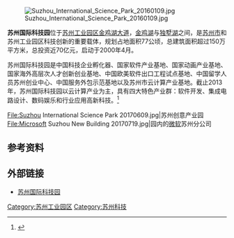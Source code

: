 [[File:Suzhou_International_Science_Park_20160109.jpg|thumb]]

'''苏州国际科技园'''位于[[苏州工业园区|苏州工业园区]][[金鸡湖大道|金鸡湖大道]]，[[金鸡湖|金鸡湖]]与[[独墅湖|独墅湖]]之间，是[[苏州市|苏州市]]和苏州工业园区科技创新的重要载体，规划占地面积77公顷，总建筑面积超过150万平方米，总投资近70亿元，启动于2000年4月。

苏州国际科技园是中国科技企业孵化器、国家软件产业基地、国家动画产业基地、国家海外高层次人才创新创业基地、中国欧美软件出口工程试点基地、中国留学人员苏州创业中心、中国服务外包示范基地以及苏州市云计算产业基地。截止2013年，苏州国际科技园以云计算产业为主，具有四大特色产业群：软件开发、集成电路设计、数码娱乐和行业应用高新科技。<ref>{{cite web|title=关于苏州国际科技园|url=http://www.sispark.com.cn/us/article.aspx?id=100003942|publisher=苏州国际科技园|accessdate=2014-09-12|deadurl=yes|archiveurl=https://web.archive.org/web/20140912081024/http://www.sispark.com.cn/us/article.aspx?id=100003942|archivedate=2014-09-12}}</ref>

<gallery>
File:Suzhou International Science Park 20170609.jpg|苏州创意产业园
File:Microsoft Suzhou New Building 20170719.jpg|园内的[[微软|微软]]苏州分公司
</gallery>

==参考资料==
{{reflist}}

==外部链接==
*[http://www.sispark.com.cn/ 苏州国际科技园]

{{Suzhou-stub}}

[[Category:苏州工业园区|Category:苏州工业园区]]
[[Category:苏州科技|Category:苏州科技]]